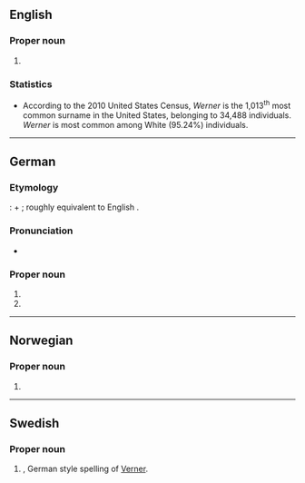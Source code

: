 ==English==

===Proper noun===
{{en-prop}}

# {{surname|en|from=German}}

===Statistics===
* According to the 2010 United States Census, ''Werner'' is the 1,013<sup>th</sup> most common surname in the United States, belonging to 34,488 individuals. ''Werner'' is most common among White (95.24%) individuals.

----

==German==

===Etymology===
{{der|de|gem|-}}: {{m|gem-pro|*waraz|t=cautious; heedful; wary; watchful}} + {{m|gem-pro|*harjaz|t=army; army leader}}; roughly equivalent to English {{m|en|Warner}}.

===Pronunciation===
* {{audio|de|De-Werner.ogg|Audio}}

===Proper noun===
{{head|de|proper noun}}

# {{given name|de|male|popular=in Germany since the Middle Ages}}
# {{surname|de|common patronymic|from=given names}}

----

==Norwegian==

===Proper noun===
{{no-proper noun}}

# {{given name|no|male}}

----

==Swedish==

===Proper noun===
{{sv-proper noun|c}}

# {{given name|sv|male}}, German style spelling of [[Verner]].